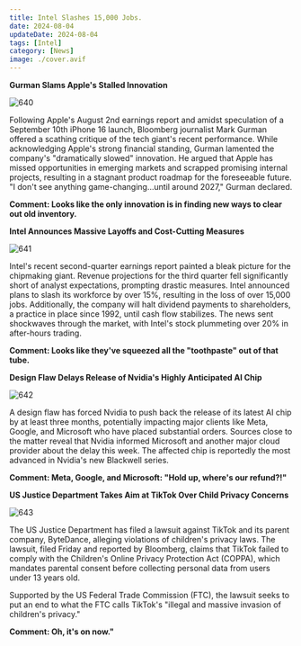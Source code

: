 ```yaml
---
title: Intel Slashes 15,000 Jobs.
date: 2024-08-04
updateDate: 2024-08-04
tags: [Intel]
category: [News]
image: ./cover.avif
---
```


**Gurman Slams Apple's Stalled Innovation**

![640](./640.avif)

Following Apple's August 2nd earnings report and amidst speculation of a September 10th iPhone 16 launch, Bloomberg journalist Mark Gurman offered a scathing critique of the tech giant's recent performance. While acknowledging Apple's strong financial standing, Gurman lamented the company's "dramatically slowed" innovation. He argued that Apple has missed opportunities in emerging markets and scrapped promising internal projects, resulting in a stagnant product roadmap for the foreseeable future. "I don't see anything game-changing...until around 2027," Gurman declared.

**Comment: Looks like the only innovation is in finding new ways to clear out old inventory.**

**Intel Announces Massive Layoffs and Cost-Cutting Measures**

![641](./641.avif)

Intel's recent second-quarter earnings report painted a bleak picture for the chipmaking giant. Revenue projections for the third quarter fell significantly short of analyst expectations, prompting drastic measures. Intel announced plans to slash its workforce by over 15%, resulting in the loss of over 15,000 jobs. Additionally, the company will halt dividend payments to shareholders, a practice in place since 1992, until cash flow stabilizes. The news sent shockwaves through the market, with Intel's stock plummeting over 20% in after-hours trading.

**Comment: Looks like they've squeezed all the "toothpaste" out of that tube.**

**Design Flaw Delays Release of Nvidia's Highly Anticipated AI Chip**

![642](./642.avif)

A design flaw has forced Nvidia to push back the release of its latest AI chip by at least three months, potentially impacting major clients like Meta, Google, and Microsoft who have placed substantial orders. Sources close to the matter reveal that Nvidia informed Microsoft and another major cloud provider about the delay this week. The affected chip is reportedly the most advanced in Nvidia's new Blackwell series.

**Comment: Meta, Google, and Microsoft: "Hold up, where's our refund?!"**

**US Justice Department Takes Aim at TikTok Over Child Privacy Concerns**

![643](./643.avif)

The US Justice Department has filed a lawsuit against TikTok and its parent company, ByteDance, alleging violations of children's privacy laws. The lawsuit, filed Friday and reported by Bloomberg, claims that TikTok failed to comply with the Children's Online Privacy Protection Act (COPPA), which mandates parental consent before collecting personal data from users under 13 years old.

Supported by the US Federal Trade Commission (FTC), the lawsuit seeks to put an end to what the FTC calls TikTok's "illegal and massive invasion of children's privacy."

**Comment: Oh, it's on now."**